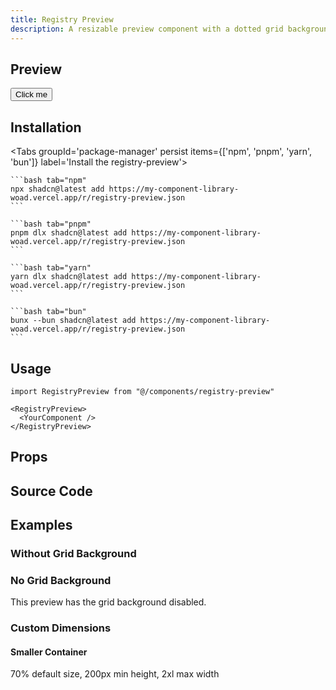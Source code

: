 ```yaml
---
title: Registry Preview
description: A resizable preview component with a dotted grid background for showcasing components in a responsive container.
---
```



## Preview

<RegistryPreview>
  <div className="flex flex-col items-center gap-4">
      <Button>Click me</Button>
  </div>
</RegistryPreview>

## Installation

<div className="w-full flex justify-end">
    <OpenInV0Button url="https://my-component-library-woad.vercel.app/r/registry-preview.json" />
</div>

<Tabs groupId='package-manager' persist items={['npm', 'pnpm', 'yarn', 'bun']} label='Install the registry-preview'>

    ```bash tab="npm"
    npx shadcn@latest add https://my-component-library-woad.vercel.app/r/registry-preview.json
    ```

    ```bash tab="pnpm"
    pnpm dlx shadcn@latest add https://my-component-library-woad.vercel.app/r/registry-preview.json
    ```

    ```bash tab="yarn"
    yarn dlx shadcn@latest add https://my-component-library-woad.vercel.app/r/registry-preview.json
    ```

    ```bash tab="bun"
    bunx --bun shadcn@latest add https://my-component-library-woad.vercel.app/r/registry-preview.json
    ```
</Tabs>

## Usage

```tsx
import RegistryPreview from "@/components/registry-preview"
```

```tsx
<RegistryPreview>
  <YourComponent />
</RegistryPreview>
```

## Props

<AutoTypeTable path="./registry/registry-preview/components/registry-preview.tsx" name="RegistryPreviewProps" />


## Source Code

<RegistryExplorer 
  componentName="registry-preview" 
  defaultSelectedFile="registry/registry-preview/components/registry-preview.tsx" 
/>

## Examples

### Without Grid Background

<RegistryPreview showGrid={false}>
  <div className="p-8 bg-gradient-to-r from-blue-500 to-purple-600 text-white rounded-lg">
    <h3 className="text-xl font-bold">No Grid Background</h3>
    <p>This preview has the grid background disabled.</p>
  </div>
</RegistryPreview>

### Custom Dimensions

<RegistryPreview defaultSize={70} minHeight="200px" maxWidth="2xl">
  <div className="text-center">
    <h4 className="font-semibold">Smaller Container</h4>
    <p className="text-sm text-muted-foreground">70% default size, 200px min height, 2xl max width</p>
  </div>
</RegistryPreview>

